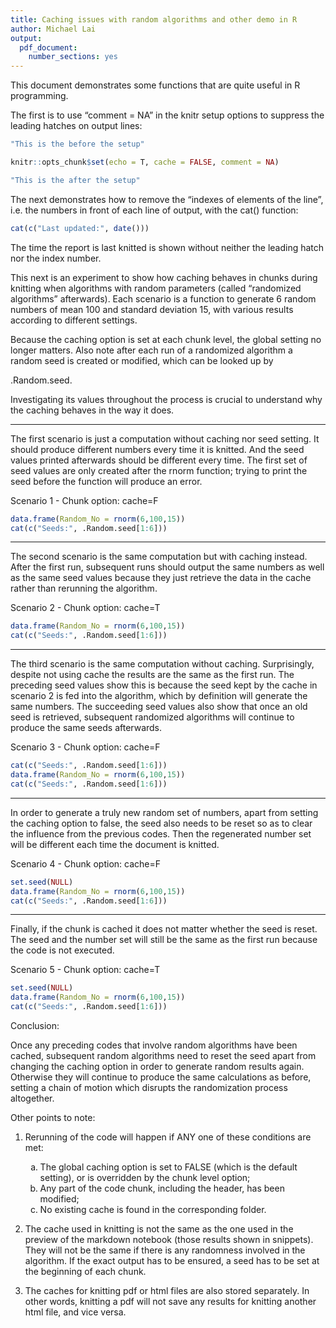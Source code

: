 ---
title: Caching issues with random algorithms and other demo in R
author: Michael Lai
output: 
  pdf_document: 
    number_sections: yes
---

This document demonstrates some functions that are quite useful in R programming. 

The first is to use "comment = NA" in the knitr setup options to suppress the leading hatches on output lines:

```{r before the setup, echo=FALSE}
"This is the before the setup"
```

```{r setup}
knitr::opts_chunk$set(echo = T, cache = FALSE, comment = NA)
```

```{r after the setup, echo=FALSE}
"This is the after the setup"
```

The next demonstrates how to remove the "indexes of elements of the line", i.e. the numbers in front of each line of output, with the cat() function:

```{r date}
cat(c("Last updated:", date()))
```

The time the report is last knitted is shown without neither the leading hatch nor the index number.

This next is an experiment to show how caching behaves in chunks during knitting when algorithms with random parameters (called "randomized algorithms" afterwards). Each scenario is a function to generate 6 random numbers of mean 100 and standard deviation 15, with various results according to different settings.

Because the caching option is set at each chunk level, the global setting no longer matters. Also note after each run of a randomized algorithm a random seed is created or modified, which can be looked up by 

.Random.seed. 

Investigating its values throughout the process is crucial to understand why the caching behaves in the way it does. 

__________________________________________________________________________________

The first scenario is just a computation without caching nor seed setting. It should produce different numbers every time it is knitted. And the seed values printed afterwards should be different every time. The first set of seed values are only created after the rnorm function; trying to print the seed before the function will produce an error. 

Scenario 1 - Chunk option: cache=F
```{r not_cached, cache=F}
data.frame(Random_No = rnorm(6,100,15))
cat(c("Seeds:", .Random.seed[1:6]))
```

__________________________________________________________________________________
The second scenario is the same computation but with caching instead. After the first run, subsequent runs should output the same numbers as well as the same seed values because they just retrieve the data in the cache rather than rerunning the algorithm.

Scenario 2 - Chunk option: cache=T
```{r cached_no_set_seed, cache=T}
data.frame(Random_No = rnorm(6,100,15))
cat(c("Seeds:", .Random.seed[1:6]))
```

__________________________________________________________________________________
The third scenario is the same computation without caching. Surprisingly, despite not using cache the results are the same as the first run. The preceding seed values show this is because the seed kept by the cache in scenario 2 is fed into the algorithm, which by definition will generate the  same numbers. The succeeding seed values also show that once an old seed is retrieved, subsequent randomized algorithms will continue to produce the same seeds afterwards.

Scenario 3 - Chunk option: cache=F
```{r not_cached_no_set_seed, cache=F}
cat(c("Seeds:", .Random.seed[1:6]))
data.frame(Random_No = rnorm(6,100,15))
cat(c("Seeds:", .Random.seed[1:6]))
```

__________________________________________________________________________________
In order to generate a truly new random set of numbers, apart from setting the caching option to false, the seed also needs to be reset so as to clear the influence from the previous codes. Then the regenerated number set will be different each time the document is knitted.

Scenario 4 - Chunk option: cache=F
```{r not_cached_reset_seed, cache=F}
set.seed(NULL)
data.frame(Random_No = rnorm(6,100,15))
cat(c("Seeds:", .Random.seed[1:6]))
```

__________________________________________________________________________________
Finally, if the chunk is cached it does not matter whether the seed is reset. The seed and the number set will still be the same as the first run because the code is not executed.

Scenario 5 - Chunk option: cache=T
```{r cached_reset_seed, cache=T}
set.seed(NULL)
data.frame(Random_No = rnorm(6,100,15))
cat(c("Seeds:", .Random.seed[1:6]))
```

Conclusion:

Once any preceding codes that involve random algorithms have been cached, subsequent random algorithms need to reset the seed apart from changing the caching option in order to generate random results again. Otherwise they will continue to produce the same calculations as before, setting a chain of motion which disrupts the randomization process altogether.

Other points to note:

1. Rerunning of the code will happen if ANY one of these conditions are met:
    a)  The global caching option is set to FALSE (which is the default setting), 
      or is overridden by the chunk level option;
    b)  Any part of the code chunk, including the header, has been modified;
    c)  No existing cache is found in the corresponding folder.
      
2. The cache used in knitting is not the same as the one used in the preview of the markdown notebook (those results shown in snippets). They will not be the same if there is any randomness involved in the algorithm. If the exact output has to be ensured, a seed has to be set at the beginning of each chunk.

3. The caches for knitting pdf or html files are also stored separately. In other words, knitting a pdf will not save any results for knitting another html file, and vice versa.
